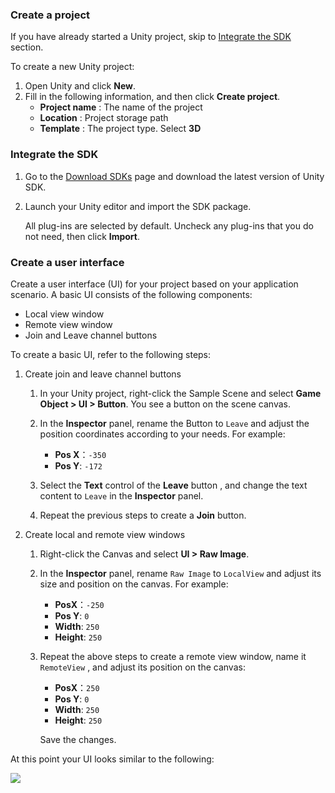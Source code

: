 <PlatformWrapper platform="unity">

### Create a project
If you have already started a Unity project, skip to [Integrate the SDK](#integrate-the-sdk) section.

To create a new Unity project:

1. Open Unity and click **New**.
1. Fill in the following information, and then click **Create project**.
    * **Project name** : The name of the project
    * **Location** : Project storage path
    * **Template** : The project type. Select **3D**

### Integrate the SDK
1. Go to the [Download SDKs](../../sdks) page and download the latest version of Unity SDK.
1. Launch your Unity editor and import the SDK package. 

    All plug-ins are selected by default. Uncheck any plug-ins that you do not need, then click **Import**.

### Create a user interface

Create a user interface (UI) for your project based on your application scenario. A basic UI consists of the following components:

* Local view window
* Remote view window
* Join and Leave channel buttons

To create a basic UI, refer to the following steps:

1. Create join and leave channel buttons

    1. In your Unity project, right-click the Sample Scene and select **Game Object > UI > Button**. You see a button on the scene canvas.

    1. In the **Inspector** panel, rename the Button to `Leave` and adjust the position coordinates according to your needs. For example:

        * **Pos X**：`-350`
        * **Pos Y**: `-172`

    1. Select the **Text** control of the **Leave** button , and change the text content to `Leave` in the **Inspector** panel.

    1. Repeat the previous steps to create a **Join** button.

1. Create local and remote view windows

    1. Right-click the Canvas and select **UI > Raw Image**.

    1. In the **Inspector** panel, rename `Raw Image` to `LocalView` and adjust its size and position on the canvas. For example:

        * **PosX**：`-250`
        * **Pos Y**: `0`
        * **Width**: `250`
        * **Height**: `250`
        
    1. Repeat the above steps to create a remote view window, name it `RemoteView` , and adjust its position on the canvas:

        * **PosX**：`250`
        * **Pos Y**: `0`
        * **Width**: `250`
        * **Height**: `250`

        Save the changes. 
        
At this point your UI looks similar to the following:

![](/images/video-sdk/quickstart-ui-unity.jpg)
</PlatformWrapper>
